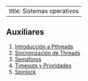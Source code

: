 
---
title: Sistemas operativos
---

## Auxiliares
1. [Introducción a Pthreads](4302.1.html)
2. [Sincronización de Threads](4302.2.html)
4. [Semáforos](4302.4.qmd)
7. [Timeouts y Prioridades](4302.7.qmd)
8. [Spinlock](4302.8.qmd)
